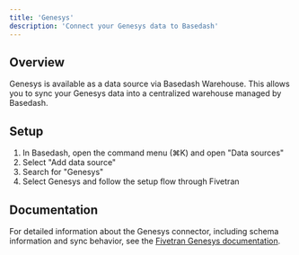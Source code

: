 ```yaml
---
title: 'Genesys'
description: 'Connect your Genesys data to Basedash'
---
```


## Overview

Genesys is available as a data source via Basedash Warehouse. This allows you to sync your Genesys data into a centralized warehouse managed by Basedash.

## Setup

1. In Basedash, open the command menu (⌘K) and open "Data sources"
2. Select "Add data source"
3. Search for "Genesys"
4. Select Genesys and follow the setup flow through Fivetran

## Documentation

For detailed information about the Genesys connector, including schema information and sync behavior, see the [Fivetran Genesys documentation](https://fivetran.com/docs/connectors/applications/genesys).
